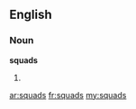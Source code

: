 ==English==

===Noun===
'''squads'''

# {{plural of|[[squad]]}}

[[ar:squads]]
[[fr:squads]]
[[my:squads]]
